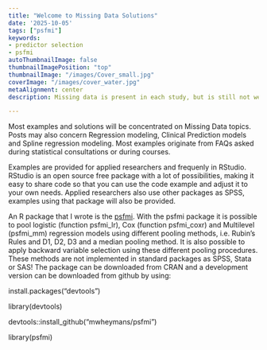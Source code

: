 ```yaml
---
title: "Welcome to Missing Data Solutions"
date: '2025-10-05'
tags: ["psfmi"]
keywords:
- predictor selection
- psfmi
autoThumbnailImage: false
thumbnailImagePosition: "top"
thumbnailImage: "/images/Cover_small.jpg"
coverImage: "/images/cover_water.jpg"
metaAlignment: center
description: Missing data is present in each study, but is still not wel understood and handled, [see for example](https://journals.lww.com/epidem/fulltext/2012/09000/Missing_Data__A_Systematic_Review_of_How_They_Are.13.aspx). This may severely bias the study results! On this website you will find simple and complex missing data solutions concerning medical and epidemiological studies.  

---
```


Most examples and solutions will be concentrated on Missing Data topics. Posts may also concern Regression modeling, Clinical Prediction models and Spline regression modeling. Most examples originate from FAQs asked during statistical consultations or during courses.

Examples are provided for applied researchers and frequenly in RStudio.  
RStudio is an open source free package with a lot of possibilities, 
making it easy to share code so that you can use the code example
and adjust it to your own needs. Applied researchers also use
other packages as SPSS, examples using that package will also be provided.  

An R package that I wrote is the [psfmi](https://cran.r-project.org/web/packages/psfmi/index.html). With the psfmi package it is possible to pool logistic (function psfmi_lr), Cox (function psfmi_coxr) and Multilevel (psfmi_mm) regression models using different pooling methods, i.e. Rubin’s Rules and D1, D2, D3 and a median pooling method. It is also possible to apply backward variable selection using these different pooling procedures. These methods are not implemented in standard packages as SPSS, Stata or SAS! The package can be downloaded from CRAN and a development version can be downloaded from github by using:

install.packages("devtools")

library(devtools)

devtools::install_github("mwheymans/psfmi")

library(psfmi)